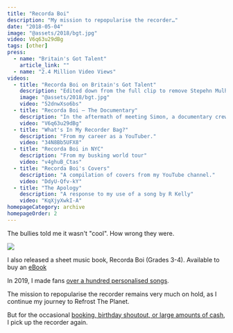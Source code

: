 ```yaml
---
title: "Recorda Boi"
description: "My mission to repopularise the recorder…"
date: "2018-05-04"
image: "@assets/2018/bgt.jpg"
video: V6q63u29dBg
tags: [other]
press:
  - name: "Britain's Got Talent"
    article_link: ""
  - name: "2.4 Million Video Views"
videos:
  - title: "Recorda Boi on Britain's Got Talent"
    description: "Edited down from the full clip to remove Stepehn Mulhern."
    image: "@assets/2018/bgt.jpg"
    video: "52dnwXso6bs"
  - title: "Recorda Boi – The Documentary"
    description: "In the aftermath of meeting Simon, a documentary crew came to find out more about me."
    video: "V6q63u29dBg"
  - title: "What's In My Recorder Bag?"
    description: "From my career as a YouTuber."
    video: "34N8Bb5UFX8"
  - title: "Recorda Boi in NYC"
    description: "From my busking world tour"
    video: "v4ghuB_Ctas"
  - title: "Recorda Boi's Covers"
    description: "A compilation of covers from my YouTube channel."
    video: "DdyU-Qfv-kY"
  - title: "The Apology"
    description: "A response to my use of a song by R Kelly"
    video: "KqXjyXwkI-A"
homepageCategory: archive
homepageOrder: 2
---
```

The bullies told me it wasn't "cool". How wrong they were.

<VideoCollection videos={frontmatter.videos} />


![](@assets/2018/recordabook-2.jpg)

I also released a sheet music book, Recorda Boi (Grades 3-4). Available to buy an [eBook](https://ko-fi.com/s/8a70be38cb)

In 2019, I made fans [over a hundred personalised songs](https://www.instagram.com/stories/highlights/18029842834212127/).  

The mission to repopularise the recorder remains very much on hold, as I continue my journey to Refrost The Planet.

But for the occasional [booking, birthday shoutout, or large amounts of cash](https://ko-fi.com/olifrost/commissions), I pick up the recorder again.  